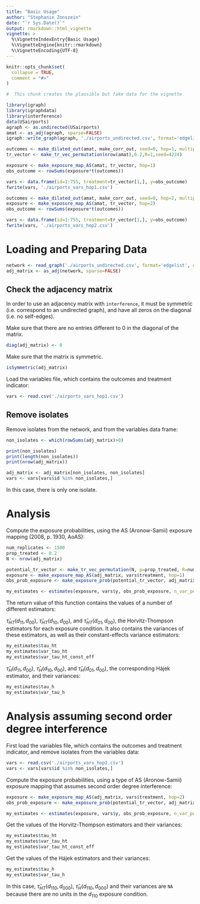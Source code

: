 ```yaml
---
title: "Basic Usage"
author: "Stephanie Zonszein"
date: "`r Sys.Date()`"
output: rmarkdown::html_vignette
vignette: >
  %\VignetteIndexEntry{Basic Usage}
  %\VignetteEngine{knitr::rmarkdown}
  %\VignetteEncoding{UTF-8}
---
```


```r
knitr::opts_chunk$set(
  collapse = TRUE,
  comment = "#>"
)
```


```r
#  This chunk creates the plausible but fake data for the vignette

library(igraph)
library(igraphdata)
library(interference)
data(USairports)
agraph <- as.undirected(USairports)
amat <- as_adj(agraph, sparse=FALSE)
igraph::write_graph(agraph, './airports_undirected.csv', format='edgelist')

outcomes <- make_dilated_out(amat, make_corr_out, seed=0, hop=1, multipliers=NULL)
tr_vector <- make_tr_vec_permutation(nrow(amat),0.2,R=1,seed=4224)

exposure <- make_exposure_map_AS(amat, tr_vector, hop=1) 
obs_outcome <- rowSums(exposure*t(outcomes))

vars <- data.frame(id=1:755, treatment=tr_vector[1,], y=obs_outcome)
fwrite(vars, './airports_vars_hop1.csv')

outcomes <- make_dilated_out(amat, make_corr_out, seed=0, hop=2, multipliers=NULL)
exposure <- make_exposure_map_AS(amat, tr_vector, hop=2) 
obs_outcome <- rowSums(exposure*t(outcomes))

vars <- data.frame(id=1:755, treatment=tr_vector[1,], y=obs_outcome)
fwrite(vars, './airports_vars_hop2.csv')

```

# Loading and Preparing Data

```r
network <- read_graph('./airports_undirected.csv', format='edgelist', directed=FALSE)
adj_matrix <- as_adj(network, sparse=FALSE)
```

## Check the adjacency matrix

In order to use an adjacency matrix with `interference`, it must be symmetric (i.e. correspond to an undirected graph), and have all zeros on the diagonal (i.e. no self-edges).

Make sure that there are no entries different to 0 in the diagonal of the matrix.
```r
diag(adj_matrix) <- 0
```

Make sure that the matrix is symmetric.
```r
isSymmetric(adj_matrix)
```


Load the variables file, which contains the outcomes and treatment indicator:

```r
vars <- read.csv('./airports_vars_hop1.csv')
```


## Remove isolates

Remove isolates from the network, and from the variables data frame:
```r
non_isolates <- which(rowSums(adj_matrix)>0)

print(non_isolates)
print(length(non_isolates))
print(nrow(adj_matrix))

adj_matrix <- adj_matrix[non_isolates, non_isolates]
vars <- vars[vars$id %in% non_isolates,]

```

In this case, there is only one isolate.

# Analysis

Compute the exposure probabilities, using the AS (Aronow-Samii) exposure mapping (2008, p. 1930, AoAS):

```r
num_replicates <- 1500
prop_treated <- 0.2
N <- nrow(adj_matrix)

potential_tr_vector <- make_tr_vec_permutation(N, p=prop_treated, R=num_replicates, seed=4224)
exposure <- make_exposure_map_AS(adj_matrix, vars$treatment, hop=1) 
obs_prob_exposure <- make_exposure_prob(potential_tr_vector, adj_matrix, make_exposure_map_AS, list(hop=1))
```


```r
my_estimates <- estimates(exposure, vars$y, obs_prob_exposure, n_var_permutations = 1000, control_condition='no') 
```

The return value of this function contains the values of a number of different estimators:

$\hat{\tau}_{HT}(d_{11},d_{00})$, $\hat{\tau}_{HT}(d_{10},d_{00})$, and $\hat{\tau}_{HT}(d_{01},d_{00})$, the Horvitz-Thompson estimators for each exposure condition. It also contains the variances of these estimators, as well as their constant-effects variance estimators:
```r
my_estimates$tau_ht
my_estimates$var_tau_ht
my_estimates$var_tau_ht_const_eff
```


$\hat{\tau}_{H}(d_{11},d_{00})$, $\hat{\tau}_{H}(d_{10},d_{00})$, and $\hat{\tau}_{H}(d_{01},d_{00})$, the corresponding Hájek estimator, and their variances:
```r
my_estimates$tau_h
my_estimates$var_tau_h
```


# Analysis assuming second order degree interference

First load the variables file, which contains the outcomes and treatment indicator, and remove isolates from the variables data:

```r
vars <- read.csv('./airports_vars_hop2.csv')
vars <- vars[vars$id %in% non_isolates,]
```


Compute the exposure probabilities, using a type of AS (Aronow-Samii) exposure mapping that assumes second order degree interference:

```r
exposure <- make_exposure_map_AS(adj_matrix, vars$treatment, hop=2) 
obs_prob_exposure <- make_exposure_prob(potential_tr_vector, adj_matrix, make_exposure_map_AS, list(hop=2))
```


```r
my_estimates <- estimates(exposure, vars$y, obs_prob_exposure, n_var_permutations = 1000, control_condition='no') 
```

Get the values of the Horvitz-Thompson estimators and their variances:
```r
my_estimates$tau_ht
my_estimates$var_tau_ht
my_estimates$var_tau_ht_const_eff
```


Get the values of the Hájek estimators and their variances:
```r
my_estimates$tau_h
my_estimates$var_tau_h
```

In this case, $\hat{\tau}_{HT}(d_{110},d_{000})$, $\hat{\tau}_{H}(d_{110},d_{000})$ and their variances are `NA` because there are no units in the $d_{110}$ exposure condition.
